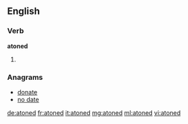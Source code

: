 ==English==

===Verb===
'''atoned'''

# {{past of|[[atone]]}}

===Anagrams===
* [[donate#English|donate]]
* [[no date#English|no date]]

[[de:atoned]]
[[fr:atoned]]
[[it:atoned]]
[[mg:atoned]]
[[ml:atoned]]
[[vi:atoned]]